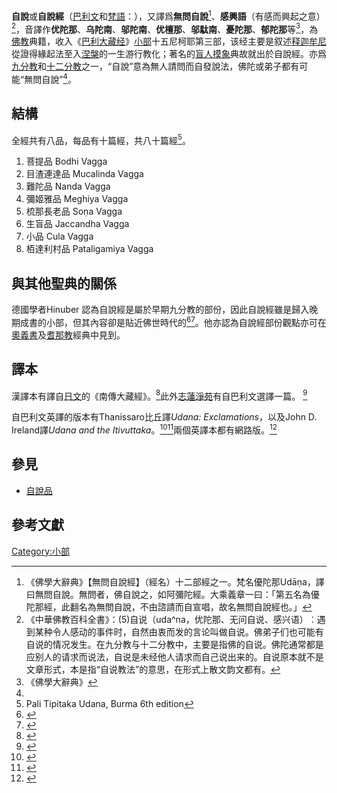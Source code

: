 {{佛教}}
'''自說'''或'''自說經'''（[[巴利文|巴利文]]和[[梵語|梵語]]：{{lang|ISAT|Udāṇa}}），又譯爲'''無問自說'''<ref>《佛學大辭典》【無問自說經】（經名）十二部經之一。梵名優陀那Udāṇa，譯曰無問自說。無問者，佛自說之，如阿彌陀經。大乘義章一曰：「第五名為優陀那經，此翻名為無問自說，不由諮請而自宣唱，故名無問自說經也。」</ref>、'''感興語'''（有感而興起之意）<ref name=zhfjbkqs>《中華佛教百科全書》：(5)自说（uda^na，优陀那、无问自说、感兴语）︰遇到某种令人感动的事件时，自然由衷而发的言论叫做自说。佛弟子们也可能有自说的情况发生。在九分教与十二分教中，主要是指佛的自说。佛陀通常都是应别人的请求而说法，自说是未经他人请求而自己说出来的。自说原本就不是文章形式，本是指“自说教法”的意思，在形式上散文韵文都有。</ref>，音譯作'''优陀那'''、'''乌陀南'''、'''邬陀南'''、'''优檀那'''、'''邬駄南'''、'''憂陀那'''、'''郁陀那'''等<ref>《佛學大辭典》</ref>，為[[佛教|佛教]]典籍，收入《[[巴利大藏经|巴利大藏经]]》[[小部_(佛經)|小部]]十五尼柯耶第三部，该经主要是叙述[[释迦牟尼|释迦牟尼]]從證得緣起法至入[[涅槃|涅槃]]的一生游行教化；著名的[[盲人摸象|盲人摸象]]典故就出於自說經。亦爲[[九分教|九分教]]和[[十二分教|十二分教]]之一，“自說”意為無人請問而自發說法，佛陀或弟子都有可能“無問自說”<ref name=zhfjbkqs/>。

==結構==
全經共有八品，每品有十篇經，共八十篇經<ref>Pali Tipitaka Udana, Burma 6th edition</ref>。
# 菩提品 Bodhi Vagga
# 目渣連達品 Mucalinda Vagga
# 難陀品 Nanda Vagga
# 彌姬雅品 Meghiya Vagga
# 梳那長老品 Soṇa Vagga
# 生盲品 Jaccandha Vagga
# 小品 Cula Vagga
# 栢達利村品 Pataligamiya Vagga
<!--
第一菩提品Bodhi Vaggo<br />
1.1 菩提樹 Pathamabodhi Suttam<br>
1.2 菩提樹二Dutiyabodhi Suttam<br>
1.3 菩提樹三Tatiyabodhi Suttam<br>
1.4 榕樹Humhunka Suttam<br>
1.5 婆羅門Brahmana Suttam<br>
1.6 摩訶迦葉Mahakassapa Suttam<br>
1.7 阿闍加勒加Ajakalapaka Suttam<br>
1.8 杉格馬支Sangamaji Suttam<br>
1.9 帶頭巾者Jatila Suttam<br>
1.10 巴希耶Bahiya Suttam<br>
第二目渣連達品Mucalinda Vaggo <br>
2.1 目渣連達Mucalinda Suttam<br>
2.2 國王Raja Suttam<br>
2.3 棍Danda Suttam<br>
2.4 尊敬Sakkara Suttam<br>
2.5 在家人Upasaka Suttam<br>
2.6 懷孕婦人Gabbhini Suttam<br>
2.7 唯一的兒子Ekaputtaka Suttam<br>
2.8 須拔婆莎Suppavasa Suttam<br>
2.9 維莎訶Visakha Suttam<br>
2.10 栢迪耶Bhaddiya Suttam<br>
第三難陀品 <br>  
3.1 業 Kammavipākaja Suttam<br>
3.2 難陀 Nanda Suttaṃ<br>
3.3 雅蘇渣 Yasoja Suttaṃ<br>
3.4 舍利弗 Sāriputta Suttaṃ<br>
3.5 目犍連 Mahāmoggallāna Suttaṃ<br>
3.6 畢陵陀婆蹉 Pilindavaccha Suttaṃ<br>
3.7 薩迦布施 Sakkudāna Suttaṃ<br>
3.8 化緣者 Piṇḍapātika Suttaṃ<br>
3.9 工藝 Sippa Suttaṃ<br>
3.10 世界 Loka Suttaṃ<br>
彌姬雅品  Meghiyavaggo<br>
4.1彌姬雅 Meghiya Suttaṃ<br>
4.2騷動者 Uddhata Suttaṃ<br>
4.3牧牛人 Gopālaka Suttaṃ<br>
4.4月光夜 Yakkhapahāra Suttaṃ<br>
4.5大象 Nāga<br>
4.6 邊道娜巴 Piṇḍola Suttaṃ<br>
4.7 舍利弗 Sāriputta Suttaṃ<br>
4.8 宋達利 Sundarī Suttaṃ<br>
4.9 烏帕西拿 Upasena Suttaṃ<br>
4.10 舍利弗之二 Sāriputtaupasama Suttaṃ<br>
第五梳那長老品 Soṇavaggo <br>
5.1最愛 Piyatara Suttaṃ<br>
5.2短暫生命 Appāyuka Suttaṃ<br>
5.3篩子佛陀Suppabuddhakuṭṭhi Suttaṃ<br>
5.4男孩 Kumāraka Suttaṃ<br>
5.5佈薩日 Uposatha Suttaṃ<br>
5.6 梳拿 Soṇa Suttaṃ<br>
5.7 域華達 Kaṅkhārevata Suttaṃ<br>
5.8 阿難 Saṅghabheda Suttaṃ<br>
5.9 虐待 Sadhāyamāna Suttaṃ<br>
5.10 週梨槃陀迦 Cūḷapanthaka Suttaṃ<br>
第六生盲品 <br>
6.1 生盲<br>
6.2 外道<br>
6.3 之前有<br>
6.4 外道之一<br>
6.5 外道之二<br>
6.6 外道之三<br>
6.7 蘇布迪 <br>
6.8 妓女<br>
6.9 飛入<br>
6.10 出現<br>
第七小品 <br>
7.1栢迪雅之<br>
7.2栢迪雅之二<br>
7.3執取欲樂<br>
7.4執取欲樂之二<br>
7.5栢迪雅<br>
7.6 愛欲滅盡<br>
7.7 妄念滅盡<br>
7.8 迦旃延<br>
7.9 井<br>
7.10 烏渧拿<br>
第八栢達利村品 <br> 
8.1湼槃因緣一<br>
8.2湼槃因緣二<br>
8.3湼槃因緣三<br>
8.4湼槃因緣四<br>
8.5純陀<br>
8.6 柏達利村<br>
8.7 兩段路<br>
8.8 維莎柯<br>
8.9 達寶之一<br>
8.10 達寶之二<br>
-->

==與其他聖典的關係==
德國學者Hinuber 認為自說經是屬於早期九分教的部份，因此自說經雖是歸入晚期成書的小部，但其內容卻是貼近佛世時代的<ref name="Hinüber2000">{{Cite book|author=Oskar von Hinüber|title=''A Handbook of Pāli Literature''|url=https://books.google.com/books?id=8jPYUCy-GxQC&pg=PA46|year=2000|publisher=Walter de Gruyter|isbn=978-3-11-016738-2|pages=7(§10),46(§91)|quote=The Udāna ... belongs to those old texts mentioned already as one of the navaṅga.... [I]t does not seem to be impossible that there once was an Ud having only verses such as those in the Udānavarga....|access-date=2018-07-03|archive-date=2020-08-09|archive-url=https://web.archive.org/web/20200809010237/https://books.google.com/books?id=8jPYUCy-GxQC&pg=PA46|dead-url=no}}</ref><ref>{{Cite web |url=http://dsalsrv02.uchicago.edu/cgi-bin/philologic/getobject.pl?c.1:1:2826.pali |title=Rhys Davids & Stede (1921–1925), p. 348, entry for "Nava" |access-date=2018-07-03 |archive-date=2020-08-09 |archive-url=https://web.archive.org/web/20200809010247/http://dsalsrv02.uchicago.edu/cgi-bin/philologic/getobject.pl?c.1:1:2826.pali |dead-url=no }}</ref>。他亦認為自說經部份觀點亦可在[[奧義書|奧義書]]及[[耆那教|耆那教]]經典中見到。

==譯本==
漢譯本有譯自[[日文|日文]]的《南傳大藏經》。<ref>{{cite web | url=http://tripitaka.cbeta.org/zh-cn/N26n0010_001 | title=N26n0010_001  南傳第26冊No.10 自說經 第1卷 | website=CBETA 漢文大藏經 | access-date=2018-07-03 | archive-date=2020-08-12 | archive-url=https://web.archive.org/web/20200812041343/http://tripitaka.cbeta.org/zh-cn/N26n0010_001 | dead-url=no }}</ref>此外[[志蓮淨苑|志蓮淨苑]]有自巴利文選譯一篇。
<ref>{{Cite web | url=http://www.chilin.edu.hk/edu/report_section_detail.asp?section_id=64&id=343 | title=自說經6.4 外道之一 | others=蕭式球譯 | website=志蓮淨苑文化部 | access-date=2018-07-03 | archive-date=2021-01-25 | archive-url=https://web.archive.org/web/20210125112202/http://www.chilin.edu.hk/edu/report_section_detail.asp?section_id=64&id=343 | dead-url=no }}</ref>

自巴利文英譯的版本有Thanissaro比丘譯''Udana: Exclamations''，以及John D. Ireland譯''Udana and the Itivuttaka''。<ref>{{Cite web | url=https://www.accesstoinsight.org/lib/authors/thanissaro/udana.pdf | others=Thanissaro Bhikkhu譯 | title=''Udana: Exclamations'' | year=2012 | website=accesstoinsight.org | access-date=2018-07-03 | archive-date=2021-02-11 | archive-url=https://web.archive.org/web/20210211215631/https://www.accesstoinsight.org/lib/authors/thanissaro/udana.pdf | dead-url=no }}</ref><ref name="Ireland2007">{{Cite book|author=John D. Ireland|title=''Udana and the Itivuttaka: Two Classics from the Pali Canon''|url=https://books.google.com/books?id=kIllG8k-OmIC|date=2007-01-01| publisher=Buddhist Publication Society|isbn=978-955-24-0164-0}}</ref>兩個英譯本都有網路版。<ref>{{Cite web | url=https://www.accesstoinsight.org/tipitaka/kn/ud/index.html | title=''Udana: Exclamations'' | website=accesstoinsight.org | access-date=2018-07-03 | archive-date=2021-04-18 | archive-url=https://web.archive.org/web/20210418122021/https://www.accesstoinsight.org/tipitaka/kn/ud/index.html | dead-url=no }}</ref>

==參見==
* [[自說品|自說品]]

==參考文獻==
<div class="references-small">
<references></references>
</div>
[[Category:小部|Category:小部]]